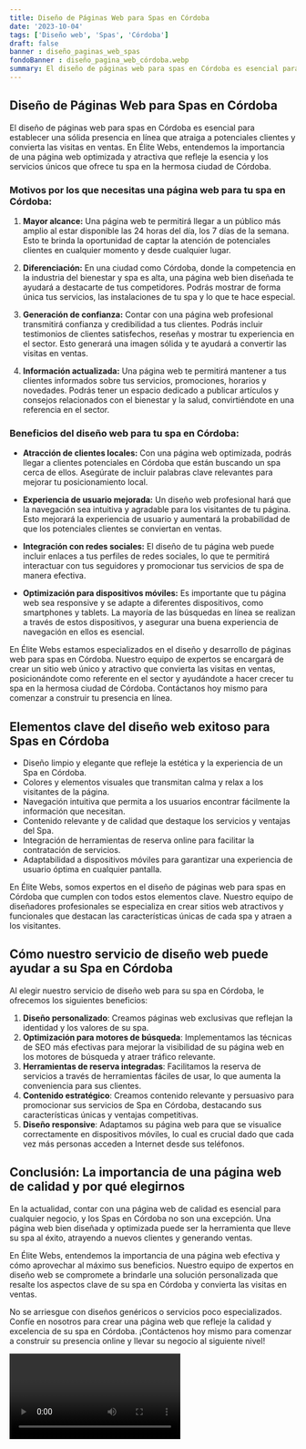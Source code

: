 ```yaml
---
title: Diseño de Páginas Web para Spas en Córdoba
date: '2023-10-04'
tags: ['Diseño web', 'Spas', 'Córdoba']
draft: false
banner : diseño_paginas_web_spas
fondoBanner : diseño_pagina_web_córdoba.webp
summary: El diseño de páginas web para spas en Córdoba es esencial para establecer una sólida presencia en línea que atraiga a potenciales clientes y convierta las visitas en ventas. En Élite Webs, entendemos la importancia de una página web optimizada y atractiva que refleje la esencia y los servicios únicos que ofrece tu spa en la hermosa ciudad de Córdoba.
---
```


## Diseño de Páginas Web para Spas en Córdoba

El diseño de páginas web para spas en Córdoba es esencial para establecer una sólida presencia en línea que atraiga a potenciales clientes y convierta las visitas en ventas. En Élite Webs, entendemos la importancia de una página web optimizada y atractiva que refleje la esencia y los servicios únicos que ofrece tu spa en la hermosa ciudad de Córdoba.

### Motivos por los que necesitas una página web para tu spa en Córdoba:

1. **Mayor alcance:** Una página web te permitirá llegar a un público más amplio al estar disponible las 24 horas del día, los 7 días de la semana. Esto te brinda la oportunidad de captar la atención de potenciales clientes en cualquier momento y desde cualquier lugar.

2. **Diferenciación:** En una ciudad como Córdoba, donde la competencia en la industria del bienestar y spa es alta, una página web bien diseñada te ayudará a destacarte de tus competidores. Podrás mostrar de forma única tus servicios, las instalaciones de tu spa y lo que te hace especial.

3. **Generación de confianza:** Contar con una página web profesional transmitirá confianza y credibilidad a tus clientes. Podrás incluir testimonios de clientes satisfechos, reseñas y mostrar tu experiencia en el sector. Esto generará una imagen sólida y te ayudará a convertir las visitas en ventas.

4. **Información actualizada:** Una página web te permitirá mantener a tus clientes informados sobre tus servicios, promociones, horarios y novedades. Podrás tener un espacio dedicado a publicar artículos y consejos relacionados con el bienestar y la salud, convirtiéndote en una referencia en el sector.

### Beneficios del diseño web para tu spa en Córdoba:

- **Atracción de clientes locales:** Con una página web optimizada, podrás llegar a clientes potenciales en Córdoba que están buscando un spa cerca de ellos. Asegúrate de incluir palabras clave relevantes para mejorar tu posicionamiento local.

- **Experiencia de usuario mejorada:** Un diseño web profesional hará que la navegación sea intuitiva y agradable para los visitantes de tu página. Esto mejorará la experiencia de usuario y aumentará la probabilidad de que los potenciales clientes se conviertan en ventas.

- **Integración con redes sociales:** El diseño de tu página web puede incluir enlaces a tus perfiles de redes sociales, lo que te permitirá interactuar con tus seguidores y promocionar tus servicios de spa de manera efectiva.

- **Optimización para dispositivos móviles:** Es importante que tu página web sea responsive y se adapte a diferentes dispositivos, como smartphones y tablets. La mayoría de las búsquedas en línea se realizan a través de estos dispositivos, y asegurar una buena experiencia de navegación en ellos es esencial.

En Élite Webs estamos especializados en el diseño y desarrollo de páginas web para spas en Córdoba. Nuestro equipo de expertos se encargará de crear un sitio web único y atractivo que convierta las visitas en ventas, posicionándote como referente en el sector y ayudándote a hacer crecer tu spa en la hermosa ciudad de Córdoba. Contáctanos hoy mismo para comenzar a construir tu presencia en línea.

<GifSeo />

<Cta />

## Elementos clave del diseño web exitoso para Spas en Córdoba

- Diseño limpio y elegante que refleje la estética y la experiencia de un Spa en Córdoba.
- Colores y elementos visuales que transmitan calma y relax a los visitantes de la página.
- Navegación intuitiva que permita a los usuarios encontrar fácilmente la información que necesitan.
- Contenido relevante y de calidad que destaque los servicios y ventajas del Spa.
- Integración de herramientas de reserva online para facilitar la contratación de servicios.
- Adaptabilidad a dispositivos móviles para garantizar una experiencia de usuario óptima en cualquier pantalla.

En Élite Webs, somos expertos en el diseño de páginas web para spas en Córdoba que cumplen con todos estos elementos clave. Nuestro equipo de diseñadores profesionales se especializa en crear sitios web atractivos y funcionales que destacan las características únicas de cada spa y atraen a los visitantes. 

## Cómo nuestro servicio de diseño web puede ayudar a su Spa en Córdoba

Al elegir nuestro servicio de diseño web para su spa en Córdoba, le ofrecemos los siguientes beneficios:

1. **Diseño personalizado**: Creamos páginas web exclusivas que reflejan la identidad y los valores de su spa.
2. **Optimización para motores de búsqueda**: Implementamos las técnicas de SEO más efectivas para mejorar la visibilidad de su página web en los motores de búsqueda y atraer tráfico relevante.
3. **Herramientas de reserva integradas**: Facilitamos la reserva de servicios a través de herramientas fáciles de usar, lo que aumenta la conveniencia para sus clientes.
4. **Contenido estratégico**: Creamos contenido relevante y persuasivo para promocionar sus servicios de Spa en Córdoba, destacando sus características únicas y ventajas competitivas.
5. **Diseño responsive**: Adaptamos su página web para que se visualice correctamente en dispositivos móviles, lo cual es crucial dado que cada vez más personas acceden a Internet desde sus teléfonos.

## Conclusión: La importancia de una página web de calidad y por qué elegirnos

En la actualidad, contar con una página web de calidad es esencial para cualquier negocio, y los Spas en Córdoba no son una excepción. Una página web bien diseñada y optimizada puede ser la herramienta que lleve su spa al éxito, atrayendo a nuevos clientes y generando ventas.

En Élite Webs, entendemos la importancia de una página web efectiva y cómo aprovechar al máximo sus beneficios. Nuestro equipo de expertos en diseño web se compromete a brindarle una solución personalizada que resalte los aspectos clave de su spa en Córdoba y convierta las visitas en ventas.

No se arriesgue con diseños genéricos o servicios poco especializados. Confíe en nosotros para crear una página web que refleje la calidad y excelencia de su spa en Córdoba. ¡Contáctenos hoy mismo para comenzar a construir su presencia online y llevar su negocio al siguiente nivel!

<Video />

<CtaBot job='Spas' city='Córdoba'/>

<Gmaps query='Córdoba+españa+maps' />